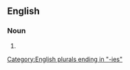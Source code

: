 ==English==

===Noun===
{{head|en|noun form}}

# {{plural of|en|crowberry}}

[[Category:English plurals ending in "-ies"]]